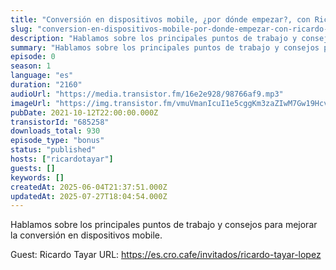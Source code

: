 ```yaml
---
title: "Conversión en dispositivos mobile, ¿por dónde empezar?, con Ricardo Tayar"
slug: "conversion-en-dispositivos-mobile-por-donde-empezar-con-ricardo-tayar"
description: "Hablamos sobre los principales puntos de trabajo y consejos para mejorar la conversión en dispositivos mobile.\n\nGuest: Ricardo Tayar\nURL: https://es.cro.cafe/invitados/ricardo-tayar-lopez"
summary: "Hablamos sobre los principales puntos de trabajo y consejos para mejorar la conversión en dispositivos mobile."
episode: 0
season: 1
language: "es"
duration: "2160"
audioUrl: "https://media.transistor.fm/16e2e928/98766af9.mp3"
imageUrl: "https://img.transistor.fm/vmuVmanIcuI1e5cggKm3zaZIwM7Gw19HcvbNAjvHc3E/rs:fill:0:0:1/w:3000/h:3000/q:60/aHR0cHM6Ly9pbWct/dXBsb2FkLXByb2R1/Y3Rpb24udHJhbnNp/c3Rvci5mbS84MGRj/MTEyMDY4NWFiOTAy/NjA4N2Y0MzE5ZWQ0/OGM5Mi5qcGc.webp"
pubDate: 2021-10-12T22:00:00.000Z
transistorId: "685258"
downloads_total: 930
episode_type: "bonus"
status: "published"
hosts: ["ricardotayar"]
guests: []
keywords: []
createdAt: 2025-06-04T21:37:51.000Z
updatedAt: 2025-07-27T18:04:54.000Z
---
```


Hablamos sobre los principales puntos de trabajo y consejos para mejorar la conversión en dispositivos mobile.

Guest: Ricardo Tayar
URL: https://es.cro.cafe/invitados/ricardo-tayar-lopez
